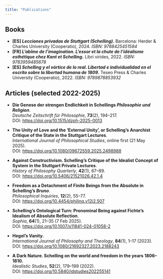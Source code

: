 ```yaml
---
title: "Publications"
---
```


## Books

- **[ES] *Lecciones privadas de Stuttgart (Schelling)*.** Barcelona: Herder & Charles University (Cooperatio), 2024. *ISBN: 9788425451584*
- **[FR] *L’abîme de l’imagination. L’essor et la chute de l’idéalisme esthétique chez Kant et Schelling*.** Libri virides, 2022. *ISBN: 9783959485678*
- **[ES] *Schelling y el vórtice de lo real. Libertad e individualidad en el escrito sobre la libertad humana de 1809*.** Teseo Press & Charles University (Cooperatio), 2022. *ISBN: 9789878853932*

## Articles (selected 2022-2025)

- **Die Genese der strengen Endlichkeit in Schellings *Philosophie und Religion***.  
  *Deutsche Zeitschrift für Philosophie*, **73**(2), 194–217.  
  DOI: <https://doi.org/10.1515/dzph-2025-0013>

- **The Unity of Love and the ‘External Unity’, or Schelling’s Anarchist Critique of the State in the Stuttgart Lectures**.  
  *International Journal of Philosophical Studies*, online first (21 May 2025).  
  DOI: <https://doi.org/10.1080/09672559.2025.2498988>

- **Against Constructivism. Schelling’s Critique of the Idealist Concept of System in the Stuttgart Private Lectures**.  
  *History of Philosophy Quarterly*, **42**(1), 67–89.  
  DOI: <https://doi.org/10.5406/21521026.42.1.4>

- **Freedom as a Detachment of Finite Beings from the Absolute in Schelling’s *Bruno***.  
  *Philosophical Inquiries*, **12**(2), 55–77.  
  DOI: <https://doi.org/10.4454/philinq.v12i2.507>

- **Schelling’s Ontological Turn: Pronominal Being against Fichte’s Idealism of Absolute Reflection**.  
  *Sophia*, **64**(1), 21–35 (7 Feb 2025).  
  DOI: <https://doi.org/10.1007/s11841-024-01058-2>

- **Hegel’s Vanity.**  
  _International Journal of Philosophy and Theology_, **84**(1), 1–17 (2023).  
  DOI: <https://doi.org/10.1080/21692327.2023.2188243>

- **A Dark Nature. Schelling on the world and freedom in the years 1806–1810.**  
  _Idealistic Studies_, **52**(2), 179–199 (2022).  
  DOI: <https://doi.org/10.5840/idstudies202255141>